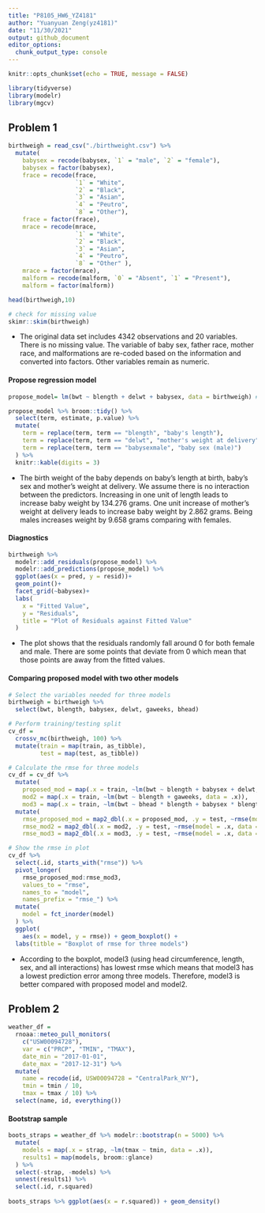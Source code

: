 ```yaml
---
title: "P8105_HW6_YZ4181"
author: "Yuanyuan Zeng(yz4181)"
date: "11/30/2021"
output: github_document
editor_options: 
  chunk_output_type: console
---
```


```r
knitr::opts_chunk$set(echo = TRUE, message = FALSE)

library(tidyverse)
library(modelr)
library(mgcv)
```

## Problem 1
```r
birthweigh = read_csv("./birthweight.csv") %>% 
  mutate(
    babysex = recode(babysex, `1` = "male", `2` = "female"),
    babysex = factor(babysex),
    frace = recode(frace, 
                   `1` = "White",
                   `2` = "Black",
                   `3` = "Asian",
                   `4` = "Peutro",
                   `8` = "Other"),
    frace = factor(frace),
    mrace = recode(mrace,
                   `1` = "White",
                   `2` = "Black",
                   `3` = "Asian",
                   `4` = "Peutro",
                   `8` = "Other" ),
    mrace = factor(mrace),
    malform = recode(malform, `0` = "Absent", `1` = "Present"),
    malform = factor(malform))

head(birthweigh,10)

# check for missing value
skimr::skim(birthweigh)
```
* The original data set includes 4342 observations and 20 variables. There is no missing value. The variable of baby sex, father race, mother race, and malformations are re-coded based on the information and converted into factors. Other variables remain as numeric.


#### Propose regression model
```r
propose_model= lm(bwt ~ blength + delwt + babysex, data = birthweigh) # regression model

propose_model %>% broom::tidy() %>% 
  select(term, estimate, p.value) %>% 
  mutate(
    term = replace(term, term == "blength", "baby's length"),
    term = replace(term, term == "delwt", "mother's weight at delivery"),
    term = replace(term, term == "babysexmale", "baby sex (male)")
  ) %>% 
  knitr::kable(digits = 3)
```
* The birth weight of the baby depends on baby's length at birth, baby's sex and mother's weight at delivery. We assume there is no interaction between the predictors. Increasing in one unit of length leads to increase baby weight by 134.276 grams. One unit increase of mother's weight at delivery leads to increase baby weight by 2.862 grams. Being males increases weight by 9.658 grams comparing with females.

#### Diagnostics
```r
birthweigh %>% 
  modelr::add_residuals(propose_model) %>% 
  modelr::add_predictions(propose_model) %>% 
  ggplot(aes(x = pred, y = resid))+
  geom_point()+
  facet_grid(~babysex)+
  labs(
    x = "Fitted Value",
    y = "Residuals",
    title = "Plot of Residuals against Fitted Value"
  )
```

* The plot shows that the residuals randomly fall around 0 for both female and male. There are some points that deviate from 0 which mean that those points are away from the fitted values.

#### Comparing proposed model with two other models
```r
# Select the variables needed for three models
birthweigh = birthweigh %>% 
  select(bwt, blength, babysex, delwt, gaweeks, bhead)

# Perform training/testing split
cv_df = 
  crossv_mc(birthweigh, 100) %>% 
  mutate(train = map(train, as_tibble),
         test = map(test, as_tibble))

# Calculate the rmse for three models
cv_df = cv_df %>% 
  mutate(
    proposed_mod = map(.x = train, ~lm(bwt ~ blength + babysex + delwt, data = .x)),
    mod2 = map(.x = train, ~lm(bwt ~ blength + gaweeks, data = .x)),
    mod3 = map(.x = train, ~lm(bwt ~ bhead * blength + babysex * blength + bhead * blength * babysex, data = .x ))) %>% 
  mutate(
    rmse_proposed_mod = map2_dbl(.x = proposed_mod, .y = test, ~rmse(model = .x, data = .y)),
    rmse_mod2 = map2_dbl(.x = mod2, .y = test, ~rmse(model = .x, data = .y)),
    rmse_mod3 = map2_dbl(.x = mod3, .y = test, ~rmse(model = .x, data = .y)))

# Show the rmse in plot
cv_df %>% 
  select(.id, starts_with("rmse")) %>% 
  pivot_longer(
    rmse_proposed_mod:rmse_mod3,
    values_to = "rmse",
    names_to = "model",
    names_prefix = "rmse_") %>% 
  mutate(
    model = fct_inorder(model)
  ) %>% 
  ggplot(
    aes(x = model, y = rmse)) + geom_boxplot() +
  labs(titble = "Boxplot of rmse for three models")
```

* According to the boxplot, model3 (using head circumference, length, sex, and all interactions) has lowest rmse which means that model3 has a lowest prediction error among three models. Therefore, model3 is better compared with proposed model and model2.


## Problem 2
```r
weather_df = 
  rnoaa::meteo_pull_monitors(
    c("USW00094728"),
    var = c("PRCP", "TMIN", "TMAX"), 
    date_min = "2017-01-01",
    date_max = "2017-12-31") %>%
  mutate(
    name = recode(id, USW00094728 = "CentralPark_NY"),
    tmin = tmin / 10,
    tmax = tmax / 10) %>%
  select(name, id, everything())
```

#### Bootstrap sample
```r
boots_straps = weather_df %>% modelr::bootstrap(n = 5000) %>% 
  mutate(
    models = map(.x = strap, ~lm(tmax ~ tmin, data = .x)),
    results1 = map(models, broom::glance)
  ) %>% 
  select(-strap, -models) %>% 
  unnest(results1) %>% 
  select(.id, r.squared)
  
boots_straps %>% ggplot(aes(x = r.squared)) + geom_density()
```

